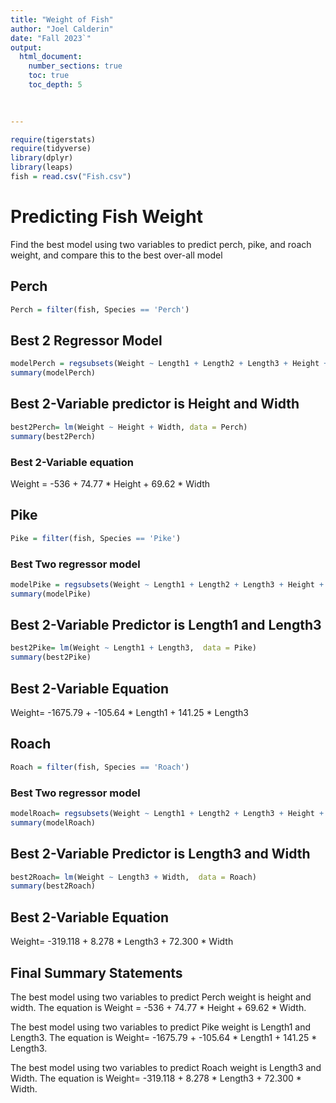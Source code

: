 ```yaml
---
title: "Weight of Fish"
author: "Joel Calderin"
date: "Fall 2023`"  
output: 
  html_document:
    number_sections: true
    toc: true
    toc_depth: 5

 
    
---
```



```r
require(tigerstats)
require(tidyverse)
library(dplyr)
library(leaps)
fish = read.csv("Fish.csv")
```

# Predicting Fish Weight

Find the best model using two variables to predict perch, pike, and roach weight, and compare this to the best over-all model

## Perch
```r
Perch = filter(fish, Species == 'Perch')
```

## Best 2 Regressor Model 
```r
modelPerch = regsubsets(Weight ~ Length1 + Length2 + Length3 + Height + Width, data = Perch)
summary(modelPerch)
```

## Best 2-Variable predictor is Height and Width

```r
best2Perch= lm(Weight ~ Height + Width, data = Perch)
summary(best2Perch)
```

### Best 2-Variable equation
Weight = -536 + 74.77 * Height + 69.62 * Width


## Pike
```r
Pike = filter(fish, Species == 'Pike')
```

### Best Two regressor model

```r
modelPike = regsubsets(Weight ~ Length1 + Length2 + Length3 + Height + Width, data = Pike)
summary(modelPike)
```

## Best 2-Variable Predictor is Length1 and Length3

```r
best2Pike= lm(Weight ~ Length1 + Length3,  data = Pike)
summary(best2Pike)
```

## Best 2-Variable Equation

Weight= -1675.79 + -105.64 * Length1 + 141.25 * Length3

## Roach
```r
Roach = filter(fish, Species == 'Roach')
```


### Best Two regressor model
```r
modelRoach= regsubsets(Weight ~ Length1 + Length2 + Length3 + Height + Width, data = Roach)
summary(modelRoach)
```
 
## Best 2-Variable Predictor is Length3 and Width

```r
best2Roach= lm(Weight ~ Length3 + Width,  data = Roach)
summary(best2Roach)
```

## Best 2-Variable Equation

Weight= -319.118 + 8.278 * Length3 + 72.300 * Width


## Final Summary Statements

The best model using two variables to predict Perch weight is height and width. The equation is Weight = -536 + 74.77 * Height + 69.62 * Width.

The best model using two variables to predict Pike weight is Length1 and Length3. The equation is Weight= -1675.79 + -105.64 * Length1 + 141.25 * Length3.


The best model using two variables to predict Roach weight is Length3 and Width. The equation is Weight= -319.118 + 8.278 * Length3 + 72.300 * Width.


